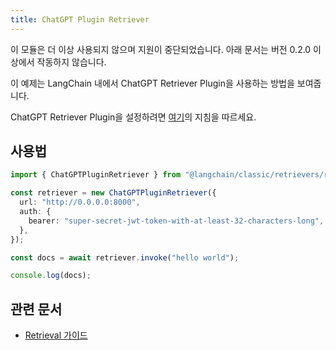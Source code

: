 ```yaml
---
title: ChatGPT Plugin Retriever
---
```


<Warning>
이 모듈은 더 이상 사용되지 않으며 지원이 중단되었습니다. 아래 문서는 버전 0.2.0 이상에서 작동하지 않습니다.
</Warning>

이 예제는 LangChain 내에서 ChatGPT Retriever Plugin을 사용하는 방법을 보여줍니다.

ChatGPT Retriever Plugin을 설정하려면 [여기](https://github.com/openai/chatgpt-retrieval-plugin)의 지침을 따르세요.

## 사용법

```typescript
import { ChatGPTPluginRetriever } from "@langchain/classic/retrievers/remote";

const retriever = new ChatGPTPluginRetriever({
  url: "http://0.0.0.0:8000",
  auth: {
    bearer: "super-secret-jwt-token-with-at-least-32-characters-long",
  },
});

const docs = await retriever.invoke("hello world");

console.log(docs);
```

## 관련 문서

- [Retrieval 가이드](/oss/langchain/retrieval)
```